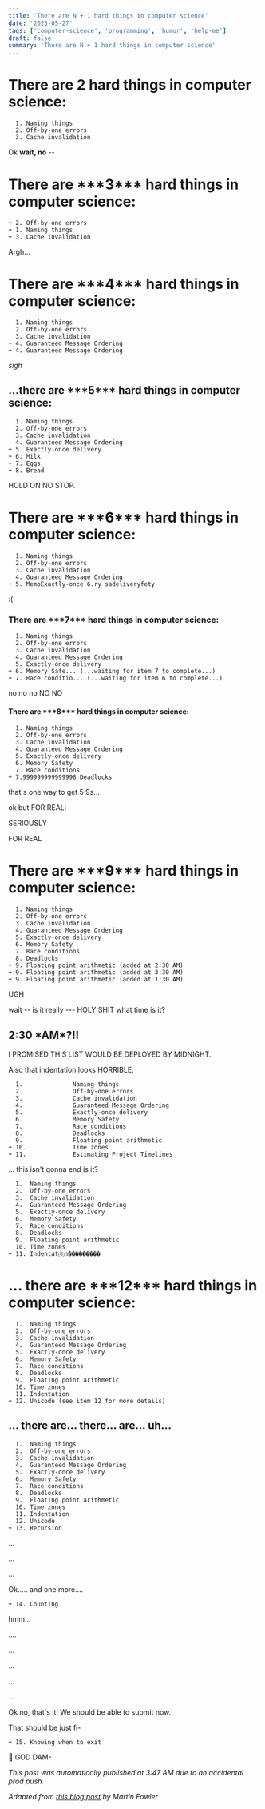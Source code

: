 ```yaml
---
title: 'There are N + 1 hard things in computer science'
date: '2025-05-27'
tags: ['computer-science', 'programming', 'humor', 'help-me']
draft: false
summary: 'There are N + 1 hard things in computer science'
---
```


<h1>There are 2 hard things in computer science:</h1>

```
  1. Naming things
  2. Off-by-one errors
  3. Cache invalidation
```

Ok **wait, no** --

<h1>There are ***3*** hard things in computer science:</h1>

```
+ 2. Off-by-one errors
+ 1. Naming things
+ 3. Cache invalidation
```

Argh...

<h1>There are ***4*** hard things in computer science:</h1>

```
  1. Naming things
  2. Off-by-one errors
  3. Cache invalidation
+ 4. Guaranteed Message Ordering
+ 4. Guaranteed Message Ordering
```

_sigh_

<h2>...there are ***5*** hard things in computer science:</h2>

```
  1. Naming things
  2. Off-by-one errors
  3. Cache invalidation
  4. Guaranteed Message Ordering
+ 5. Exactly-once delivery
+ 6. Milk
+ 7. Eggs
+ 8. Bread
```

HOLD ON NO STOP.

<h1>There are ***6*** hard things in computer science:</h1>

```
  1. Naming things
  2. Off-by-one errors
  3. Cache invalidation
  4. Guaranteed Message Ordering
+ 5. MemoExactly-once 6.ry sadeliveryfety
```

:(

<h3>There are ***7*** hard things in computer science:</h3>

```
  1. Naming things
  2. Off-by-one errors
  3. Cache invalidation
  4. Guaranteed Message Ordering
  5. Exactly-once delivery
+ 6. Memory Safe... (...waiting for item 7 to complete...)
+ 7. Race conditio... (...waiting for item 6 to complete...)
```

no no no NO NO

<h4>There are ***8*** hard things in computer science:</h4>

```
  1. Naming things
  2. Off-by-one errors
  3. Cache invalidation
  4. Guaranteed Message Ordering
  5. Exactly-once delivery
  6. Memory Safety
  7. Race conditions
+ 7.999999999999998 Deadlocks
```

that's one way to get 5 9s...

ok but FOR REAL:

SERIOUSLY

FOR REAL

<h1>There are ***9*** hard things in computer science:</h1>

```
  1. Naming things
  2. Off-by-one errors
  3. Cache invalidation
  4. Guaranteed Message Ordering
  5. Exactly-once delivery
  6. Memory Safety
  7. Race conditions
  8. Deadlocks
+ 9. Floating point arithmetic (added at 2:30 AM)
+ 9. Floating point arithmetic (added at 3:30 AM)
+ 9. Floating point arithmetic (added at 1:30 AM)
```

UGH

wait -- is it really --- HOLY SHIT what time is it?

<h2>2:30 *AM*?!!</h2>

I PROMISED THIS LIST WOULD BE DEPLOYED BY MIDNIGHT.

Also that indentation looks HORRIBLE.

```
  1.              Naming things
  2.              Off-by-one errors
  3.              Cache invalidation
  4.              Guaranteed Message Ordering
  5.              Exactly-once delivery
  6.              Memory Safety
  7.              Race conditions
  8.              Deadlocks
  9.              Floating point arithmetic
+ 10.             Time zones
+ 11.             Estimating Project Timelines
```

... this isn't gonna end is it?

```
  1.  Naming things
  2.  Off-by-one errors
  3.  Cache invalidation
  4.  Guaranteed Message Ordering
  5.  Exactly-once delivery
  6.  Memory Safety
  7.  Race conditions
  8.  Deadlocks
  9.  Floating point arithmetic
  10. Time zones
+ 11. Indentat⓪n���������
```

<h1>... there are ***12*** hard things in computer science:</h1>

```
  1.  Naming things
  2.  Off-by-one errors
  3.  Cache invalidation
  4.  Guaranteed Message Ordering
  5.  Exactly-once delivery
  6.  Memory Safety
  7.  Race conditions
  8.  Deadlocks
  9.  Floating point arithmetic
  10. Time zones
  11. Indentation
+ 12. Unicode (see item 12 for more details)
```

<h2>... there are... there... are... uh...</h2>

```
  1.  Naming things
  2.  Off-by-one errors
  3.  Cache invalidation
  4.  Guaranteed Message Ordering
  5.  Exactly-once delivery
  6.  Memory Safety
  7.  Race conditions
  8.  Deadlocks
  9.  Floating point arithmetic
  10. Time zones
  11. Indentation
  12. Unicode
+ 13. Recursion
```

...

...

...

Ok..... and one more....

```
+ 14. Counting
```

hmm...

....

...

...

...

...

Ok no, that's it! We should be able to submit now.

That should be just fi-

```
+ 15. Knowing when to exit
```

🤬 GOD DAM-

_This post was automatically published at 3:47 AM due to an accidental prod push._

_Adapted from [this blog post](https://martinfowler.com/bliki/TwoHardThings.html) by Martin Fowler_
